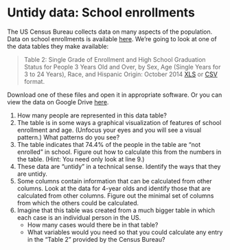 # Untidy data: School enrollments

The US Census Bureau collects data on many aspects of the population. Data on school enrollments is available [here](http://www.census.gov/hhes/school/). We're going to look at one of the data tables they make available: 

> Table 2: Single Grade of Enrollment and High School Graduation Status for People 3 Years Old and Over, by Sex, Age (Single Years for 3 to 24 Years), Race, and Hispanic Origin: October 2014   [XLS](http://www.census.gov/hhes/school/data/cps/2014/Tab02-01.xls) or [CSV](http://www.census.gov/hhes/school/data/cps/2014/Tab02-01.csv) format.

Download one of these files and open it in appropriate software. Or you can view the data on Google Drive [here](https://docs.google.com/spreadsheets/d/1kuHylpUiQ7TMbNr1AuApciSra3VnvP9E4V83hCQ3Yho/edit?usp=sharing).

1. How many people are represented in this data table?
#. The table is in some ways a graphical visualization of features of school enrollment and age. (Unfocus your eyes and you will see a visual pattern.) What patterns do you see?
#. The table indicates that 74.4% of the people in the table are "not enrolled" in school. Figure out how to calculate this from the numbers in the table. (Hint: You need only look at line 9.)
#. These data are "untidy" in a technical sense. Identify the ways that they are untidy.
#. Some columns contain information that can be calculated from other columns.  Look at the data for 4-year olds and identify those that are calculated from other columns. Figure out the minimal set of columns from which the others could be calculated.
#. Imagine that this table was created from a much bigger table in which each case is an individual person in the US. 
    - How many cases would there be in that table?
    - What variables would you need so that you could calculate any entry in the "Table 2" provided by the Census Bureau?


